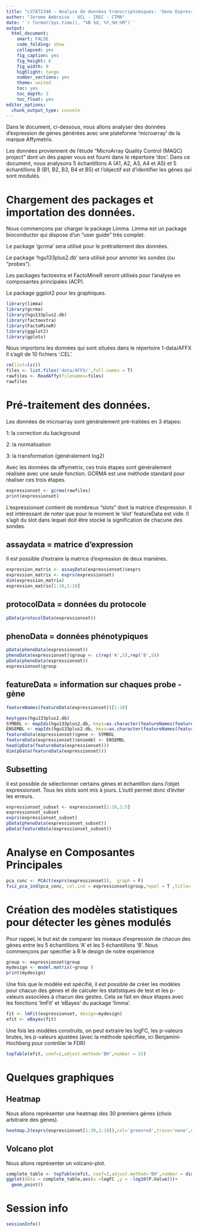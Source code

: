 ```yaml
---
title: "LSTAT2340 - Analyse de données transcriptomiques: 'Gene Expression Microarray (Affymetrix)'"
author: "Jerome Ambroise - UCL - IREC - CTMA"
date: '`r format(Sys.time(), "%B %d, %Y,%H:%M")`'
output: 
  html_document:
    smart: FALSE
    code_folding: show
    collapsed: yes
    fig_caption: yes
    fig_height: 6
    fig_width: 9
    highlight: tango
    number_sections: yes
    theme: united
    toc: yes
    toc_depth: 3
    toc_float: yes
editor_options: 
  chunk_output_type: console
---
```




Dans le document, ci-dessous, nous allons analyser des données d'expression de gènes  générées avec une plateforme 'microarray' de la marque Affymetrix.

Les données proviennent de l'étude "MicroArray Quality Control (MAQC) project" dont un des papier vous est fourni dans le répertoire 'doc'.
Dans ce document, nous analysons 5 échantillons A (A1, A2, A3, A4 et A5) et 5 échantillons B (B1, B2, B3, B4 et B5) et l'objectif est d'identifier les gènes qui sont modulés.

#  Chargement des packages et importation des données.

Nous commençons par charger le package Limma. Limma est un package bioconductor qui dispose d'un "user guide" très complet.

Le package 'gcrma' sera utilisé pour le prétraitement des données.

Le package 'hgu133plus2.db' sera utilisé pour annoter les sondes (ou "probes").

Les packages factoextra et FactoMineR seront utilisés pour l'analyse en composantes principales (ACP).

Le package ggplot2 pour les graphiques.


```r
library(limma)
library(gcrma)
library(hgu133plus2.db)
library(factoextra)
library(FactoMineR)
library(ggplot2)
library(gplots)
```

Nous importons les données qui sont situées dans le répertoire 1-data/AFFX Il s'agit de 10 fichiers '.CEL'.

```r
rm(list=ls())
files <- list.files('data/AFFX/',full.names = T)
rawfiles <- ReadAffy(filenames=files)
rawfiles

```


#  Pré-traitement des données.


Les données de microarray sont généralement pré-traitées en 3 étapes:

1: la correction du background

2: la normalisation

3: la transformation (généralement log2)

Avec les données de affymetrix, ces trois étapes sont généralement réalisée avec une seule fonction.
GCRMA est une méthode standard pour réaliser ces trois étapes.

```r
expressionset <- gcrma(rawfiles)
print(expressionset)
```

L'expressionset contient de nombreux "slots" dont la matrice d'expression.
Il est intéressant de noter que pour le moment le 'slot' featureData est vide. Il s'agit du slot dans lequel doit être stocké la signification de chacune des sondes.


##  assaydata   =  matrice d'expression

Il est possible d'extraire la matrice d'expression de deux manières.


```r
expression_matrix <- assayData(expressionset)$exprs
expression_matrix <- exprs(expressionset)
dim(expression_matrix)
expression_matrix[1:10,1:10]
```


##  protocolData = données du protocole


```r
pData(protocolData(expressionset))
```

##  phenoData = données phénotypiques

```r
pData(phenoData(expressionset))
phenoData(expressionset)$group <- c(rep('A',5),rep('B',5))
pData(phenoData(expressionset))
expressionset$group
```


##  featureData = information sur chaques probe - gène

```r
featureNames(featureData(expressionset))[1:10]

keytypes(hgu133plus2.db)
SYMBOL <- mapIds(hgu133plus2.db, keys=as.character(featureNames(featureData(expressionset))),keytype="PROBEID", column="SYMBOL")
ENSEMBL <- mapIds(hgu133plus2.db, keys=as.character(featureNames(featureData(expressionset))),keytype="PROBEID", column="ENSEMBL")
featureData(expressionset)$gene <- SYMBOL
featureData(expressionset)$ensembl <- ENSEMBL
head(pData(featureData(expressionset)))
dim(pData(featureData(expressionset)))
```

##  Subsetting

Il est possible de sélectionner certains gènes et échantillon dans l'objet expressionset.
Tous les slots sont mis à jours. L'outil permet donc d'éviter les erreurs.

```r
expressionset_subset <- expressionset[1:10,1:5]
expressionset_subset
exprs(expressionset_subset)
pData(phenoData(expressionset_subset))
pData(featureData(expressionset_subset))

```

#  Analyse en Composantes Principales

```r
pca_conc <- PCA(t(exprs(expressionset)),  graph = F)
fviz_pca_ind(pca_conc, col.ind = expressionset$group,repel = T ,title='PCA',geom.ind='point',invisible='quali')
```




#  Création des modèles statistiques pour détecter les gènes modulés

Pour rappel, le but est de comparer les niveaux d'expression de chacun des gènes entre les 5 échantillons 'A' et les 5 échantillons 'B'. Nous commençons par spécifier à R le design de notre expérience

```r
group <- expressionset$group 
mydesign <- model.matrix(~group )
print(mydesign)
```



Une fois que le modèle est spécifié, il est possible de créer les modèles pour chacun des gènes et de calculer les statistiques de test et les p-valeurs associées à chacun des gestes. Cela se fait en deux étapes avec les fonctions 'lmFit' et 'eBayes' du package 'limma'. 

```r
fit <- lmFit(expressionset, design=mydesign)
efit <- eBayes(fit)
```

Une fois les modèles construits, on peut extraire les logFC, les p-valeurs brutes, les p-valeurs ajustées (avec la méthode spécifiée, ici Benjamini-Hochberg pour contrôler le FDR) 


```r
topTable(efit, coef=2,adjust.method='BH',number = 15)
```





#  Quelques graphiques

##  Heatmap

Nous allons représenter une heatmap des 30 premiers gènes (choix arbitraire des gènes).

```r
heatmap.2(exprs(expressionset[1:30,1:10]),col='greenred',trace='none',dendrogram='none',margins = c(10,10),symbreaks=F,symkey = FALSE,Rowv=F,Colv = F,keysize=1,density.info='none')
```

##  Volcano plot

Nous allons représenter un volcano-plot.


```r
complete_table <- topTable(efit, coef=2,adjust.method='BH',number = dim(expressionset)[1])
ggplot(data = complete_table,aes(x =logFC ,y = -log10(P.Value)))+
  geom_point()
```


# Session info

```r
sessionInfo()
```









